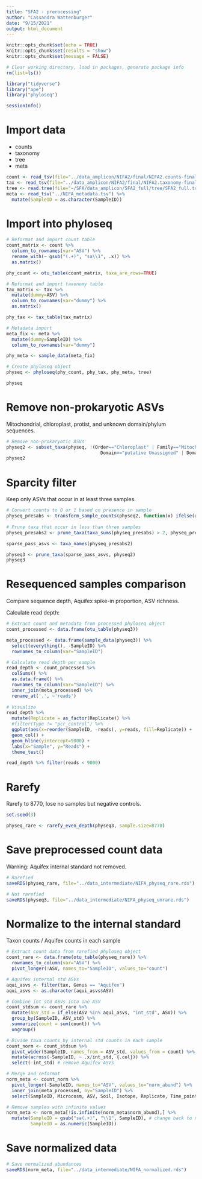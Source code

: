 ```yaml
---
title: "SFA2 - prerocessing"
author: "Cassandra Wattenburger"
date: "9/15/2021"
output: html_document
---
```


```r
knitr::opts_chunk$set(echo = TRUE)
knitr::opts_chunk$set(results = "show")
knitr::opts_chunk$set(message = FALSE)
```

```r
# Clear working directory, load in packages, generate package info
rm(list=ls())

library("tidyverse")
library("ape")
library("phyloseq")

sessionInfo()
```

# Import data

* counts
* taxonomy
* tree
* meta

```r
count <- read_tsv(file="../data_amplicon/NIFA2/final/NIFA2.counts-final.tsv")
tax <- read_tsv(file="../data_amplicon/NIFA2/final/NIFA2.taxonomy-final.tsv")
tree <- read.tree(file="~/SFA/data_amplicon/SFA2_full/tree/SFA2_full.tree-final.nwk")
meta <- read_tsv("../NIFA_metadata.tsv") %>% 
  mutate(SampleID = as.character(SampleID))
```

# Import into phyloseq

```r
# Reformat and import count table
count_matrix <- count %>%
  column_to_rownames(var="ASV") %>%
  rename_with(~ gsub("(.+)", "sa\\1", .x)) %>%
  as.matrix()

phy_count <- otu_table(count_matrix, taxa_are_rows=TRUE)

# Reformat and import taxonomy table
tax_matrix <- tax %>%
  mutate(dummy=ASV) %>% 
  column_to_rownames(var="dummy") %>% 
  as.matrix()

phy_tax <- tax_table(tax_matrix)

# Metadata import
meta_fix <- meta %>% 
  mutate(dummy=SampleID) %>%
  column_to_rownames(var="dummy")

phy_meta <- sample_data(meta_fix)

# Create phyloseq object
physeq <- phyloseq(phy_count, phy_tax, phy_meta, tree)

physeq
```

# Remove non-prokaryotic ASVs

Mitochondrial, chloroplast, protist, and unknown domain/phylum sequences.

```r
# Remove non-prokaryotic ASVs
physeq2 <- subset_taxa(physeq, !(Order=="Chloroplast" | Family=="Mitochondria" | Domain=="Unassigned" | 
                                   Domain=="putative Unassigned" | Domain=="putative Bacteria" | Phylum == "unclassified Bacteria"))
physeq2
```

# Sparcity filter

Keep only ASVs that occur in at least three samples.

```r
# Convert counts to 0 or 1 based on presence in sample
physeq_presabs <- transform_sample_counts(physeq2, function(x) ifelse(x > 0, 1, 0))
  
# Prune taxa that occur in less than three samples
physeq_presabs2 <- prune_taxa(taxa_sums(physeq_presabs) > 2, physeq_presabs) 

sparse_pass_asvs <- taxa_names(physeq_presabs2)

physeq3 <- prune_taxa(sparse_pass_asvs, physeq2)
physeq3
```

# Resequenced samples comparison

Compare sequence depth, Aquifex spike-in proportion, ASV richness.

Calculate read depth:

```r
# Extract count and metadata from processed phyloseq object
count_processed <- data.frame(otu_table(physeq3))

meta_processed <- data.frame(sample_data(physeq3)) %>% 
  select(everything(), -SampleID) %>% 
  rownames_to_column(var="SampleID")

# Calculate read depth per sample
read_depth <- count_processed %>%
  colSums() %>% 
  as.data.frame() %>% 
  rownames_to_column(var="SampleID") %>% 
  inner_join(meta_processed) %>% 
  rename_at('.', ~'reads')
  
# Visualize
read_depth %>%
  mutate(Replicate = as_factor(Replicate)) %>%
  #filter(Type != "pcr_control") %>%
  ggplot(aes(x=reorder(SampleID, -reads), y=reads, fill=Replicate)) +
  geom_col() +
  geom_hline(yintercept=9000) +
  labs(x="Sample", y="Reads") +
  theme_test()
```

```r
read_depth %>% filter(reads < 9000)
```

# Rarefy

Rarefy to 8770, lose no samples but negative controls.

```r
set.seed(3)

physeq_rare <- rarefy_even_depth(physeq3, sample.size=8770)
```

# Save preprocessed count data

Warning: Aquifex internal standard not removed.

```r
# Rarefied
saveRDS(physeq_rare, file="../data_intermediate/NIFA_physeq_rare.rds")

# Not rarefied
saveRDS(physeq3, file="../data_intermediate/NIFA_physeq_unrare.rds")
```

# Normalize to the internal standard

Taxon counts / Aquifex counts in each sample

```r
# Extract count data from rarefied phyloseq object
count_rare <- data.frame(otu_table(physeq_rare)) %>% 
  rownames_to_column(var="ASV") %>% 
  pivot_longer(!ASV, names_to="SampleID", values_to="count")

# Aquifex internal std ASVs
aqui_asvs <- filter(tax, Genus == "Aquifex")
aqui_asvs <- as.character(aqui_asvs$ASV)

# Combine int std ASVs into one ASV
count_stdsum <- count_rare %>% 
  mutate(ASV_std = if_else(ASV %in% aqui_asvs, "int_std", ASV)) %>%
  group_by(SampleID, ASV_std) %>% 
  summarize(count = sum(count)) %>% 
  ungroup()

# Divide taxa counts by internal std counts in each sample
count_norm <- count_stdsum %>% 
  pivot_wider(SampleID, names_from = ASV_std, values_from = count) %>%
  mutate(across(-SampleID, ~ .x/int_std, {.col})) %>%
  select(-int_std) # remove Aquifex ASVs

# Merge and reformat
norm_meta <- count_norm %>% 
  pivot_longer(-SampleID, names_to="ASV", values_to="norm_abund") %>% 
  inner_join(meta_processed, by="SampleID") %>% 
  select(SampleID, Microcosm, ASV, Soil, Isotope, Replicate, Time_point, Day, norm_abund)

# Remove samples with infinite values
norm_meta <- norm_meta[!is.infinite(norm_meta$norm_abund),] %>% 
  mutate(SampleID = gsub("sa(.+)", "\\1", SampleID), # change back to numeric
         SampleID = as.numeric(SampleID))
```

# Save normalized data

```r
# Save normalized abundances
saveRDS(norm_meta, file="../data_intermediate/NIFA_normalized.rds")
```

